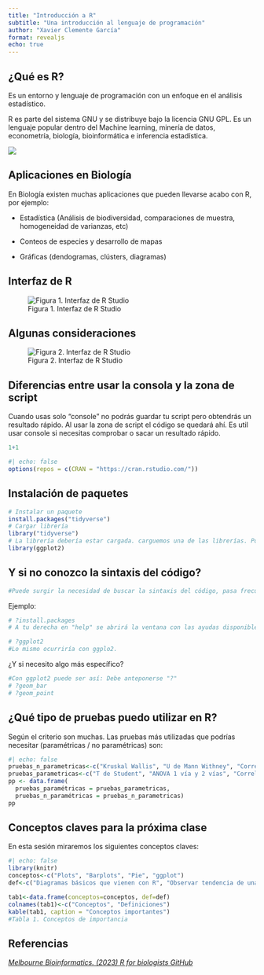 ```yaml
---
title: "Introducción a R"
subtitle: "Una introducción al lenguaje de programación"
author: "Xavier Clemente García"
format: revealjs
echo: true
---
```


## ¿Qué es R?

Es un entorno y lenguaje de programación con un enfoque en el análisis estadístico.

R es parte del sistema GNU y se distribuye bajo la licencia GNU GPL. Es un lenguaje popular dentro del Machine learning, minería de datos, econometría, biología, bioinformática e inferencia estadística.

![](images/clipboard-1944794224.png){fig-align="center"}

## Aplicaciones en Biología

En Biología existen muchas aplicaciones que pueden llevarse acabo con R, por ejemplo:

-   Estadística (Análisis de biodiversidad, comparaciones de muestra, homogeneidad de varianzas, etc)

-   Conteos de especies y desarrollo de mapas

-   Gráficas (dendogramas, clústers, diagramas)

## Interfaz de R

![Figura 1. Interfaz de R Studio](images/UI1.png){fig-align="center"}

## Algunas consideraciones

![Figura 2. Interfaz de R Studio](images/UI2.png){fig-align="center"}

## Diferencias entre usar la consola y la zona de script

Cuando usas solo "console" no podrás guardar tu script pero obtendrás un resultado rápido. Al usar la zona de script el código se quedará ahí. Es util usar console si necesitas comprobar o sacar un resultado rápido.

```r
1+1
```

```r
#| echo: false
options(repos = c(CRAN = "https://cran.rstudio.com/"))

```

## Instalación de paquetes

```r
# Instalar un paquete
install.packages("tidyverse")
# Cargar librería
library("tidyverse")
# La librería debería estar cargada. carguemos una de las librerías. Por defecto están las siguientes: 
library(ggplot2)

```

## Y si no conozco la sintaxis del código?

```r
#Puede surgir la necesidad de buscar la sintaxis del código, pasa frecuentemente y espero no ser el único. Sin embargo esto puede solucionarse de la siguiente manera: 
```

Ejemplo:

```r
# ?install.packages
# A tu derecha en "help" se abrirá la ventana con las ayudas disponibles para el comando.

# ?ggplot2
#Lo mismo ocurriría con ggplo2. 
```

¿Y si necesito algo más específico?

```r
#Con ggplot2 puede ser así: Debe anteponerse "?"
# ?geom_bar
# ?geom_point

```

## ¿Qué tipo de pruebas puedo utilizar en R?

Según el criterio son muchas. Las pruebas más utilizadas que podrías necesitar (paramétricas / no paramétricas) son:

```r
#| echo: false
pruebas_n_parametricas<-c("Kruskal Wallis", "U de Mann Withney", "Correlación de Spearman", "Prueba de Wilcoxon", "Prueba de Friedman")
pruebas_parametricas<-c("T de Student", "ANOVA 1 vía y 2 vías", "Correlación de Pearson", "Prueba T para muestras dependientes", "Prueba para muestras independientes")
pp <- data.frame(
  pruebas_paramétricas = pruebas_parametricas, 
  pruebas_n_paramétricas = pruebas_n_parametricas)
pp
```

## Conceptos claves para la próxima clase

En esta sesión miraremos los siguientes conceptos claves:

```r
#| echo: false
library(knitr)
conceptos<-c("Plots", "Barplots", "Pie", "ggplot")
def<-c("Diagramas básicos que vienen con R", "Observar tendencia de una muestra, frecuencias, etc","Diagramas circulares para ver proporciones", "Librería para gráficos estilizados" )

tab1<-data.frame(conceptos=conceptos, def=def)
colnames(tab1)<-c("Conceptos", "Definiciones")
kable(tab1, caption = "Conceptos importantes")
#Tabla 1. Conceptos de importancia
```

## Referencias

[*Melbourne Bioinformatics. (2023) R for biologists GitHub*](https://melbournebioinformatics.github.io/r-intro-biologists)
